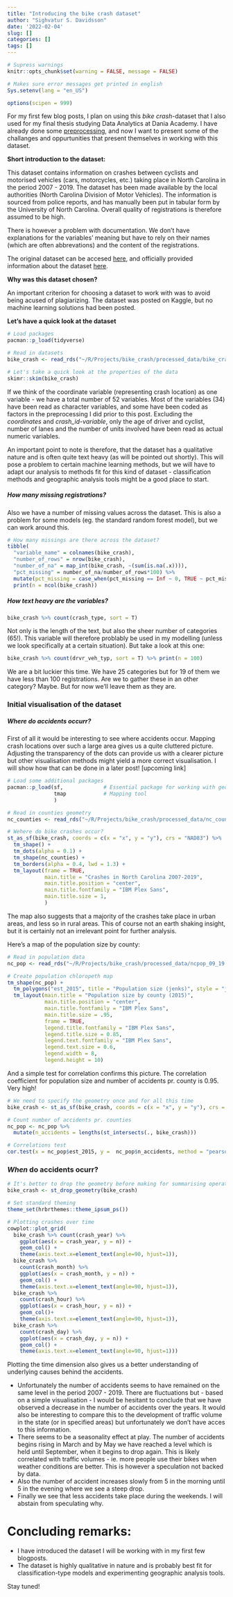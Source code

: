 ```yaml
---
title: "Introducing the bike crash dataset"
author: "Sighvatur S. Davidsson"
date: '2022-02-04'
slug: []
categories: []
tags: []
---
```


```r
# Supress warnings
knitr::opts_chunk$set(warning = FALSE, message = FALSE) 

# Makes sure error messages get printed in english
Sys.setenv(lang = "en_US")

options(scipen = 999)

```

For my first few blog posts, I plan on using this *bike crash*-dataset that I also used for my final thesis studying Data Analytics at Dania Academy. I have already done some [preprocessing](https://github.com/sdavidsson90/bike_crash/blob/main/code/data_preprocessing.R), and now I want to present some of the challanges and oppurtunities that present themselves in working with this dataset.

**Short introduction to the dataset:**

This dataset contains information on crashes between cyclists and motorised vehicles (cars, motorcycles, etc.) taking place in North Carolina in the period 2007 - 2019. The dataset has been made available by the local authorities (North Carolina Division of Motor Vehicles). The information is sourced from police reports, and has manually been put in tabular form by the University of North Carolina. Overall quality of registrations is therefore assumed to be high.

There is however a problem with documentation. We don't have explanations for the variables' meaning but have to rely on their names (which are often abbrevations) and the content of the registrations. 

The original dataset can be accesed [here](https://www.pedbikeinfo.org/pbcat_nc/_bicycle.cfm), and officially provided information about the dataset [here](https://www.pedbikeinfo.org/pbcat_nc/_bicycle-about.cfm).

**Why was this dataset chosen?**

An important criterion for choosing a dataset to work with was to avoid being acused of plagiarizing. The dataset was posted on Kaggle, but no machine learning solutions had been posted. 


**Let's have a quick look at the dataset**
```r
# Load packages
pacman::p_load(tidyverse)

# Read in datasets
bike_crash <- read_rds("~/R/Projects/bike_crash/processed_data/bike_crash.rds")

# Let's take a quick look at the properties of the data
skimr::skim(bike_crash)
```

If we think of the coordinate variable (representing crash location) as one variable - we have a total number of 52 variables. Most of the variables (34) have been read as character variables, and some have been coded as factors in the preprocessing I did prior to this post. Excluding the *coordinates* and *crash_id-variable*, only the age of driver and cyclist, number of lanes and the number of units involved have been read as actual numeric variables. 

An important point to note is therefore, that the dataset has a qualitative nature and is often quite text heavy (as will be pointed out shortly). This will pose a problem to certain machine learning methods, but we will have to adapt our analysis to methods fit for this kind of dataset - classification methods and geographic analysis tools might be a good place to start. 

##### How many missing registrations?
Also we have a number of missing values across the dataset. This is also a problem for some models (eg. the standard random forest model), but we can work around this. 

```r
# How many missings are there across the dataset?
tibble(
  "variable_name" = colnames(bike_crash),
  "number_of_rows" = nrow(bike_crash),
  "number_of_na" = map_int(bike_crash, ~(sum(is.na(.x)))),
  "pct_missing" = number_of_na/number_of_rows*100) %>% 
  mutate(pct_missing = case_when(pct_missing == Inf ~ 0, TRUE ~ pct_missing)) %>% 
  print(n = ncol(bike_crash))
```

##### How text heavy are the variables?

```r
bike_crash %>% count(crash_type, sort = T) 
```

Not only is the length of the text, but also the sheer number of categories (65!). This variable will therefore problably be used in my modelling (unless we look specifically at a certain situation). But take a look at this one:

```r
bike_crash %>% count(drvr_veh_typ, sort = T) %>% print(n = 100)
```

We are a bit luckier this time. We have 25 categories but for 19 of them we have less than 100 registrations. Are we to gather these in an other category? Maybe. But for now we'll leave them as they are. 

### Initial visualisation of the dataset

##### *Where* do accidents occurr?

First of all it would be interesting to see where accidents occur. Mapping crash locations over such a large area gives us a quite cluttered picture. Adjusting the transparency of the dots can provide us with a clearer picture but other visualisation methods might yield a more correct visualisation. I will show how that can be done in a later post! [upcoming link] 

```r
# Load some additional packages
pacman::p_load(sf,             # Essential package for working with geographic data
               tmap            # Mapping tool
               )

# Read in counties geometry
nc_counties <- read_rds("~/R/Projects/bike_crash/processed_data/nc_counties_geom.rds")

# Wehere do bike crashes occur?
st_as_sf(bike_crash, coords = c(x = "x", y = "y"), crs = "NAD83") %>%
  tm_shape() + 
  tm_dots(alpha = 0.1) + 
  tm_shape(nc_counties) + 
  tm_borders(alpha = 0.4, lwd = 1.3) + 
  tm_layout(frame = TRUE,
            main.title = "Crashes in North Carolina 2007-2019", 
            main.title.position = "center",
            main.title.fontfamily = "IBM Plex Sans",
            main.title.size = 1,
            ) 
```


The map also suggests that a majority of the crashes take place in urban areas, and less so in rural areas. This of course not an earth shaking insight, but it is certainly not an irrelevant point for further analysis. 

Here's a map of the population size by county:

```r
# Read in population data
nc_pop <- read_rds("~/R/Projects/bike_crash/processed_data/ncpop_09_19.rds") %>% st_as_sf()

# Create population chloropeth map
tm_shape(nc_pop) +
  tm_polygons("est_2015", title = "Population size (jenks)", style = "jenks") + 
  tm_layout(main.title = "Population size by county (2015)", 
            main.title.position = "center",
            main.title.fontfamily = "IBM Plex Sans",
            main.title.size = .95,
            frame = TRUE,
            legend.title.fontfamily = "IBM Plex Sans",
            legend.title.size = 0.85,
            legend.text.fontfamily = "IBM Plex Sans",
            legend.text.size = 0.6,
            legend.width = 8,
            legend.height = 10) 
```

And a simple test for correlation confirms this picture. The correlation coefficient for population size and number of accidents pr. county is 0.95. Very high!

```r
# We need to specify the geometry once and for all this time
bike_crash <- st_as_sf(bike_crash, coords = c(x = "x", y = "y"), crs = "NAD83")

# Count number of accidents pr. counties
nc_pop <- nc_pop %>% 
  mutate(n_accidents = lengths(st_intersects(., bike_crash)))

# Correlations test 
cor.test(x = nc_pop$est_2015, y =  nc_pop$n_accidents, method = "pearson")

```
### *When* do accidents ocurr?

```r
# It's better to drop the geometry before making for summarising operations. This speeds up the process significantly!
bike_crash <- st_drop_geometry(bike_crash)

# Set standard theming
theme_set(hrbrthemes::theme_ipsum_ps())

# Plotting crashes over time
cowplot::plot_grid(
  bike_crash %>% count(crash_year) %>% 
    ggplot(aes(x = crash_year, y = n)) + 
    geom_col() + 
    theme(axis.text.x=element_text(angle=90, hjust=1)),
  bike_crash %>% 
    count(crash_month) %>% 
    ggplot(aes(x = crash_month, y = n)) + 
    geom_col() + 
    theme(axis.text.x=element_text(angle=90, hjust=1)),
  bike_crash %>% 
    count(crash_hour) %>% 
    ggplot(aes(x = crash_hour, y = n)) + 
    geom_col()+ 
    theme(axis.text.x=element_text(angle=90, hjust=1)),
  bike_crash %>% 
    count(crash_day) %>% 
    ggplot(aes(x = crash_day, y = n)) + 
    geom_col() + 
    theme(axis.text.x=element_text(angle=90, hjust=1)))
```

Plotting the time dimension also gives us a better understanding of underlying causes behind the accidents. 

- Unfortunately the number of accidents seems to have remained on the same level in the period 2007 - 2019. There are fluctuations but - based on a simple visualisation - I would be hesitant to conclude that we have observed a decrease in the number of accidents over the years. It would also be interesting to compare this to the development of traffic volume in the state (or in specified areas) but unfortunately we don't have acces to this information. 
- There seems to be a seasonality effect at play. The number of accidents begins rising in March and by May we have reached a level which is held until September, when it begins to drop again. This is likely correlated with traffic volumes - ie. more people use their bikes when weather conditions are better. This is however a speculation not backed by data.
- Also the number of accident increases slowly from 5 in the morning until 5 in the evening where we see a steep drop. 
- Finally we see that less accidents take place during the weekends. I will abstain from speculating why. 

# Concluding remarks:
- I have introduced the dataset I will be working with in my first few blogposts.
- The dataset is highly qualitative in nature and is probably best fit for classification-type models and experimenting geographic analysis tools.

Stay tuned!


